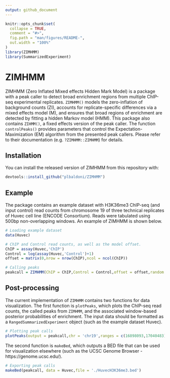 ```yaml
---
output: github_document
---
```


<!-- README.md is generated from README.Rmd. Please edit that file -->

```r
knitr::opts_chunk$set(
  collapse = TRUE,
  comment = "#>",
  fig.path = "man/figures/README-",
  out.width = "100%"
)
library(ZIMHMM)
library(SummarizedExperiment)
```
# ZIMHMM

ZIMHMM (Zero Inflated Mixed effects Hidden Mark Model) is a package with a peak caller to detect broad enrichment regions from multiple ChIP-seq experimental replicates. `ZIMHMM()` models the zero-inflation of background counts (ZI), accounts for replicate-specific differences via a mixed effects model (M), and ensures that broad regions of enrichment are detected by fitting a hidden Markov model (HMM). This package also contains `ZIHMM()`, a fixed effects version of the peak caller. The function `controlPeaks()` provides parameters that control the Expectation-Maximization (EM) algorithm from the presented peak callers. Please refer to their documentation (e.g. `?ZIMHMM::ZIMHMM`) for details.


## Installation

You can install the released version of ZIMHMM from this repository with:

``` r
devtools::install_github("plbaldoni/ZIMHMM")
```

## Example

The package contains an example dataset with H3K36me3 ChIP-seq (and input control) read counts from chromosome 19 of three technical replicates of Huvec cell line (ENCODE Consortium). Reads were tabulated using 500bp non-overlapping windows. An example of ZIMHMM is shown below.

```r
# Loading example dataset
data(Huvec)

# ChIP and Control read counts, as well as the model offset.
ChIP = assay(Huvec,'ChIP')
Control = log(assay(Huvec,'Control')+1)
offset = matrix(0,nrow = nrow(ChIP),ncol = ncol(ChIP))

# Calling peaks
peakcall = ZIMHMM(ChIP = ChIP,Control = Control,offset = offset,random = 'intercept',control = controlPeaks())
```

## Post-processing
The current implementation of `ZIMHMM` contains two functions for data visualization. The first function is `plotPeaks`, which plots the ChIP-seq read counts, the called peaks from `ZIMHMM`, and the associated window-based posterior probabilities of enrichment. The input data should be formatted as a `RangedSummarizedExperiment` object (such as the example dataset Huvec).

```r
# Plotting peak calls
plotPeaks(output = peakcall,chr = 'chr19',ranges = c(16898093,17040483),data = Huvec)
```

The second function is `makeBed`, which outputs a BED file that can be used for visualization elsewhere (such as the UCSC Genome Browser - https://genome.ucsc.edu/). 

```r
# Exporting peak calls
makeBed(peakcall, data = Huvec,file = './HuvecH3K36me3.bed')
```

